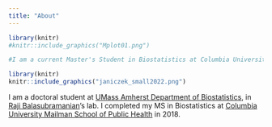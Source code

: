 ```yaml
---
title: "About"
---
```



```r
library(knitr)
#knitr::include_graphics("Mplot01.png")

#I am a current Master's Student in Biostatistics at Columbia University, interested in clinical research and statistical genetics. 
```

```r
library(knitr)
knitr::include_graphics("janiczek_small2022.png")
```

I am a doctoral student at [UMass Amherst Department of Biostatistics](https://www.umass.edu/sphhs/biostatistics), in [Raji Balasubramanian](https://raji-lab.github.io/)'s lab. I completed my MS in Biostatistics at [Columbia University Mailman School of Public Health](https://www.mailman.columbia.edu/) in 2018. 

